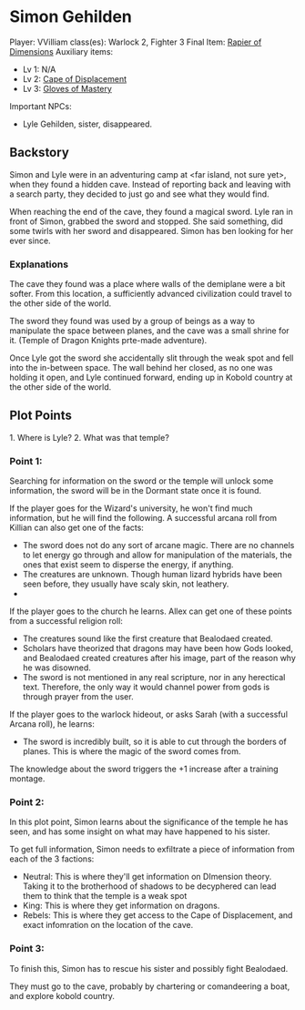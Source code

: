 = Simon Gehilden =

Player: VVilliam
class(es): Warlock 2, Fighter 3
Final Item: [[../items/rapier_of_dimensions.wiki|Rapier of Dimensions]]
Auxiliary items:
* Lv 1: N/A
* Lv 2: [[../items/cape_displacement.wiki|Cape of Displacement]]
* Lv 3: [[../items/gloves_mastery.wiki|Gloves of Mastery]]

Important NPCs:
* Lyle Gehilden, sister, disappeared.

== Backstory ==

Simon and Lyle were in an adventuring camp at <far island, not sure yet>, when they found a hidden cave. Instead of reporting back and leaving with a search party, they decided to just go and see what they would find.

When reaching the end of the cave, they found a magical sword. Lyle ran in front of Simon, grabbed the sword and stopped. She said something, did some twirls with her sword and disappeared. Simon has ben looking for her ever since.

=== Explanations ===

The cave they found was a place where walls of the demiplane were a bit softer. From this location, a sufficiently advanced civilization could travel to the other side of the world.

The sword they found was used by a group of beings as a way to manipulate the space between planes, and the cave was a small shrine for it. (Temple of Dragon Knights prte-made adventure).

Once Lyle got the sword she accidentally slit through the weak spot and fell into the in-between space. The wall behind her closed, as no one was holding it open, and Lyle continued forward, ending up in Kobold country at the other side of the world.

== Plot Points ==

1. Where is Lyle?
2. What was that temple?

=== Point 1:  ===

Searching for information on the sword or the temple will unlock some information, the sword will be in the Dormant state once it is found.

If the player goes for the Wizard's university, he won't find much information, but he will find the following. A successful arcana roll from Killian can also get one of the facts:
* The sword does not do any sort of arcane magic. There are no channels to let energy go through and allow for manipulation of the materials, the ones that exist seem to disperse the energy, if anything.
* The creatures are unknown. Though human lizard hybrids have been seen before, they usually have scaly skin, not leathery.
* 

If the player goes to the church he learns. Allex can get one of these points from a successful religion roll:
* The creatures sound like the first creature that Bealodaed created.
* Scholars have theorized that dragons may have been how Gods looked, and Bealodaed created creatures after his image, part of the reason why he was disowned.
* The sword is not mentioned in any real scripture, nor in any herectical text. Therefore, the only way it would channel power from gods is through prayer from the user.

If the player goes to the warlock hideout, or asks Sarah (with a successful Arcana roll), he learns:
* The sword is incredibly built, so it is able to cut through the borders of planes. This is where the magic of the sword comes from.

The knowledge about the sword triggers the +1 increase after a training montage.

=== Point 2:  ===

In this plot point, Simon learns about the significance of the temple he has seen, and has some insight on what may have happened to his sister.

To get full information, Simon needs to exfiltrate a piece of information from each of the 3 factions:
* Neutral: This is where they'll get information on DImension theory. Taking it to the brotherhood of shadows to be decyphered can lead them to think that the temple is a weak spot
* King: This is where they get information on dragons.
* Rebels: This is where they get access to the Cape of Displacement, and exact infomration on the location of the cave.

=== Point 3:  ===

To finish this, Simon has to rescue his sister and possibly fight Bealodaed.

They must go to the cave, probably by chartering or comandeering a boat, and explore kobold country.

